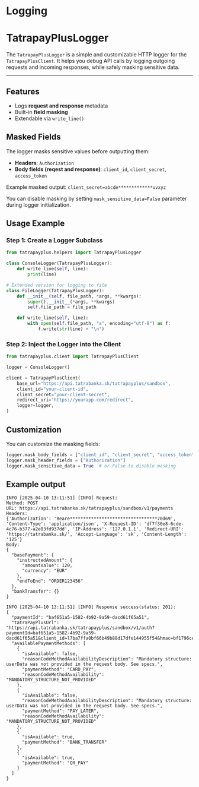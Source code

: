 
# Logging

# TatrapayPlusLogger

The `TatrapayPlusLogger` is a simple and customizable HTTP logger for the `TatrapayPlusClient`.
It helps you debug API calls by logging outgoing requests and incoming responses, while safely masking sensitive data.

---

## Features

- Logs **request and response** metadata
- Built-in **field masking**
- Extendable via `write_line()`

## Masked Fields

The logger masks sensitive values before outputting them:

- **Headers**: `Authorization`
- **Body fields (reqest and response)**: `client_id`, `client_secret`, `access_token`

Example masked output: `client_secret=abcde*************uvxyz`

You can disable masking by setting `mask_sensitive_data=False` parameter during logger initialization.


## Usage Example

### Step 1: Create a Logger Subclass


```python
from tatrapayplus.helpers import TatrapayPlusLogger

class ConsoleLogger(TatrapayPlusLogger):
    def write_line(self, line):
        print(line)

# Extended version for logging to file
class FileLogger(TatrapayPlusLogger):
    def __init__(self, file_path, *args, **kwargs):
        super().__init__(*args, **kwargs)
        self.file_path = file_path

    def write_line(self, line):
        with open(self.file_path, "a", encoding="utf-8") as f:
            f.write(str(line) + "\n")
```

### Step 2: Inject the Logger into the Client

```python
from tatrapayplus.client import TatrapayPlusClient

logger = ConsoleLogger()

client = TatrapayPlusClient(
    base_url="https://api.tatrabanka.sk/tatrapayplus/sandbox",
    client_id="your-client-id",
    client_secret="your-client-secret",
    redirect_uri="https://yourapp.com/redirect",
    logger=logger,
)
```

## Customization
You can customize the masking fields:
```python
logger.mask_body_fields = ["client_id", "client_secret", "access_token"]
logger.mask_header_fields = ["Authorization"]
logger.mask_sensitive_data = True  # or False to disable masking
```

## Example output
```
INFO [2025-04-10 13:11:51] [INFO] Request:
Method: POST
URL: https://api.tatrabanka.sk/tatrapayplus/sandbox/v1/payments
Headers:
{'Authorization': 'Beare*********************************70d69', 'Content-Type': 'application/json', 'X-Request-ID': 'df7f30e8-6cde-4c76-b377-a2e83fd937dd', 'IP-Address': '127.0.1.1', 'Redirect-URI': 'https://tatrabanka.sk/', 'Accept-Language': 'sk', 'Content-Length': '125'}
Body:
{
  "basePayment": {
    "instructedAmount": {
      "amountValue": 120,
      "currency": "EUR"
    },
    "endToEnd": "ORDER123456"
  },
  "bankTransfer": {}
}

INFO [2025-04-10 13:11:51] [INFO] Response success(status: 201):
{
  "paymentId": "baf651a5-1582-4b92-9a59-dacd61f65a51",
  "tatraPayPlusUrl": "https://api.tatrabanka.sk/tatrapayplus/sandbox/v1/auth?paymentId=baf651a5-1582-4b92-9a59-dacd61f65a51&client_id=l7ba7ffa0bf66b49b88d17dfe144955f54&hmac=bf1796ce46ebc32617726f53db1981c920f6363bbcbec3a4044ef258db3479a2",
  "availablePaymentMethods": [
    {
      "isAvailable": false,
      "reasonCodeMethodAvailabilityDescription": "Mandatory structure: userData was not provided in the request body. See specs.",
      "paymentMethod": "CARD_PAY",
      "reasonCodeMethodAvailability": "MANDATORY_STRUCTURE_NOT_PROVIDED"
    },
    {
      "isAvailable": false,
      "reasonCodeMethodAvailabilityDescription": "Mandatory structure: userData was not provided in the request body. See specs.",
      "paymentMethod": "PAY_LATER",
      "reasonCodeMethodAvailability": "MANDATORY_STRUCTURE_NOT_PROVIDED"
    },
    {
      "isAvailable": true,
      "paymentMethod": "BANK_TRANSFER"
    },
    {
      "isAvailable": true,
      "paymentMethod": "QR_PAY"
    }
  ]
}
```